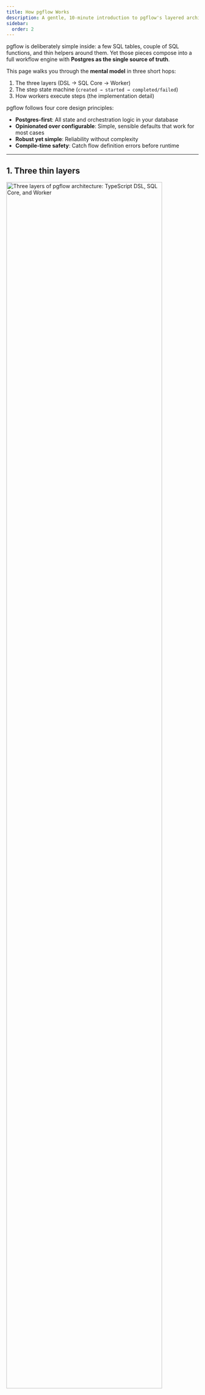 ```yaml
---
title: How pgflow Works
description: A gentle, 10-minute introduction to pgflow's layered architecture, state model, and execution cycle
sidebar:
  order: 2
---
```



pgflow is deliberately simple inside:
a few SQL tables, couple of SQL functions, and thin helpers around them.
Yet those pieces compose into a full workflow engine with **Postgres as the single source of truth**.

This page walks you through the **mental model** in three short hops:

1. The three layers (DSL → SQL Core → Worker)
2. The step state machine (`created → started → completed/failed`)
3. How workers execute steps (the implementation detail)

pgflow follows four core design principles:
- **Postgres-first**: All state and orchestration logic in your database
- **Opinionated over configurable**: Simple, sensible defaults that work for most cases
- **Robust yet simple**: Reliability without complexity
- **Compile-time safety**: Catch flow definition errors before runtime

---

## 1. Three thin layers

<img src="/diagrams/three-layers.svg" alt="Three layers of pgflow architecture: TypeScript DSL, SQL Core, and Worker" width="90%" />

Layer cheat-sheet:

| Layer | What it does | Lives where |
|-------|--------------|-------------|
| **TypeScript DSL** | Describe the flow shape with full type inference | Your repo |
| **SQL Core** | Owns all **state** & orchestration logic | A handful of Postgres tables + functions |
| **Worker** | Executes user code, then **reports back** | Edge Function by default (but can be anything) |

Each layer is independent and focused: The DSL is a convenience layer that mixes flow definitions with handler types. SQL Core manages the state machine for each step, orchestrating based on dependencies without knowing how handlers execute. Workers are stateless - they execute handlers without needing to understand workflows or step relationships.

<Aside type="tip" title="Swap the Worker if you like">
Edge Worker is just a convenience wrapper.
Any process that can coordinate with the SQL Core (call `read_with_poll`, `start_tasks`, then `complete_task` / `fail_task`) will work.
This modular design lets you use pgflow with any runtime environment that can connect to Postgres.
</Aside>

---

## 2. All state lives in SQL 📊

pgflow uses two categories of tables:

**Definition tables:**
- `flows` - Workflow identities and global options
- `steps` - DAG nodes with option overrides
- `deps` - DAG edges between steps

**Runtime tables:**
- `runs` - One row per workflow execution
- `step_states` - Tracks each step's **current state**
- `step_tasks` - Execution units for step processing (implementation detail)

Because updates happen **inside the same transaction** that handles the queue message, pgflow gets ACID guarantees "for free".

---

## 3. Steps drive your workflow

A workflow run finishes when every step reaches a terminal status (completed or failed). Each step in `pgflow.step_states` follows this lifecycle:

```
created → started → completed
                  ↘ failed
```

- **created**: Step exists but dependencies aren't met yet
- **started**: All dependencies complete, step is executing
- **completed/failed**: Step has finished

### How workers execute steps

Steps execute via **tasks** - units of function execution. For regular steps, this is a simple 1:1 relationship you can ignore. However, map steps create one task per array element, making tasks a user-visible concept for understanding performance and retry behavior. See [Map Steps](/concepts/map-steps/) for details.

Behind the scenes, when a step becomes ready, workers handle the execution through a simple 3-call sequence:

1. `read_with_poll` → locks queue messages
2. `start_tasks` → marks task started, builds input
3. `complete_task/fail_task` → finishes task, moves step forward

<Aside type="note" title="Implementation detail">
For regular steps, if you're just calling `start_flow()` and checking results, you don't need to know about this coordination. It's handled automatically by pgflow's SQL Core.
</Aside>

:::note[Looks just like "queue-of-queues"]
If you ever wrote code that:

```pseudo
job = dequeue()
process(job)
enqueue(next_job)
```

...then you already understand pgflow.

The SQL Core simply **wraps** that pattern so you stop rewriting it.
:::

---

## 4. Ultra-short example (2 sequential steps)

### Flow definition

```typescript title="supabase/functions/_flows/greet_user.ts" "\"full_name\"" "input.full_name"
import { Flow } from "npm:@pgflow/dsl";

type Input = { first: string; last: string };

export default new Flow<Input>({ slug: "greet_user" })
  .step(
    { slug: "full_name" },
    (input) => `${input.run.first} ${input.run.last}` // return type inferred
  )
  .step(
    { slug: "greeting", dependsOn: ["full_name"] },
    (input) => `Hello, ${input.full_name}!` // safe access, full IntelliSense
  );
```

### What the compiler generates

```sql
SELECT pgflow.create_flow('greet_user');
SELECT pgflow.add_step('greet_user', 'full_name');
SELECT pgflow.add_step('greet_user', 'greeting', ARRAY['full_name']);
```

No boilerplate, no hand-written DAG SQL.

---

## 5. Type safety from end to end

Only the **initial input type** is annotated (`Input`).
Every other type is **inferred**:

- Return type of `full_name` ➜ becomes `input.full_name` type
- The compiler prevents you from referencing `input.summary` if it does not exist
- Refactors propagate instantly—change one handler's return type, dependent steps turn red in your IDE

<Aside type="note">
This eliminates a whole class of runtime bugs: accessing data that will never be produced.
</Aside>

When a step executes, its input combines the flow input with outputs from dependencies:

```json
// If 'greeting' depends on 'full_name', its input looks like:
{
  "run": { "first": "Jane", "last": "Doe" },
  "full_name": "Jane Doe"
}
```

---

## 6. Why the three-layer design is liberating

Because *all* orchestration lives in the SQL Core:

- Workers are **stateless** – they can crash or scale horizontally
- You can mix & match: one flow processed by Edge Functions, another by a Rust service
- Observability is trivial—`SELECT * FROM pgflow.runs` is your dashboard

The modular design means:
- **Any worker** can process any flow (workers just call SQL functions)
- **Automatic retries** with exponential backoff for transient failures
- **Horizontal scaling** with multiple worker instances
- **Zero vendor lock-in** – swap the worker layer anytime

---

## Recap

1. **Three simple layers** keep concerns separate.
2. **All state** is in Postgres tables—easy to query, backup, and reason about.
3. **Four SQL functions** (`read_with_poll`, `start_tasks`, `complete_task`, `fail_task`) advance the graph transactionally.
4. The model feels like "a job queue that enqueues the next job", but pgflow does the wiring.
5. **Type inference** guarantees that every step only consumes data that actually exists.

You now have the core mental model needed for the rest of the docs—no more than ten minutes well spent 🚀

